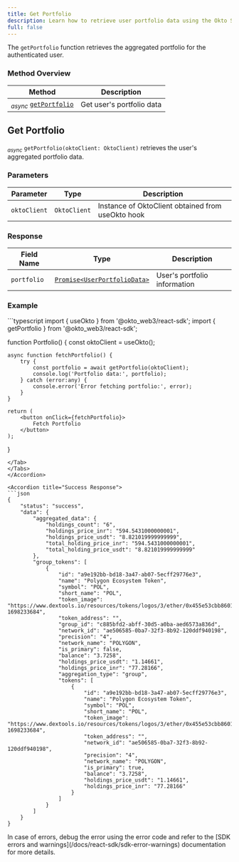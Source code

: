```yaml
---
title: Get Portfolio
description: Learn how to retrieve user portfolio data using the Okto SDK.
full: false
---
```



The `getPortfolio` function retrieves the aggregated portfolio for the authenticated user.

### Method Overview

| Method | Description |
|---------|-------------|
| <sub><i>async</i></sub> [`getPortfolio`](#get-portfolio) | Get user's portfolio data |

<div className="method-box">

## Get Portfolio

<sub><i>async</i></sub> `getPortfolio(oktoClient: OktoClient)` retrieves the user's aggregated portfolio data.

### Parameters

| Parameter | Type | Description |
|-----------|------|-------------|
| `oktoClient` | `OktoClient` | Instance of OktoClient obtained from useOkto hook |

### Response

<Callout title="Success Response">

| Field Name | Type | Description |
|------------|------|-------------|
| `portfolio` | [`Promise<UserPortfolioData>`](/docs/react-sdk/technical-reference#models) | User's portfolio information |

</Callout>

### Example

<Accordions>
<Accordion title="Usage">
<Tabs items={['TypeScript']}>
<Tab value="TypeScript">
```typescript
import { useOkto } from '@okto_web3/react-sdk';
import { getPortfolio } from '@okto_web3/react-sdk';

function Portfolio() {
    const oktoClient = useOkto();

    async function fetchPortfolio() {
        try {
            const portfolio = await getPortfolio(oktoClient);
            console.log('Portfolio data:', portfolio);
        } catch (error:any) {
            console.error('Error fetching portfolio:', error);
        }
    }

    return (
        <button onClick={fetchPortfolio}>
            Fetch Portfolio
        </button>
    );
}
```
</Tab>
</Tabs>
</Accordion>

<Accordion title="Success Response">
```json
{
    "status": "success",
    "data": {
        "aggregated_data": {
            "holdings_count": "6",
            "holdings_price_inr": "594.5431000000001",
            "holdings_price_usdt": "8.821019999999999",
            "total_holding_price_inr": "594.5431000000001",
            "total_holding_price_usdt": "8.821019999999999"
        },
        "group_tokens": [
            {
                "id": "a9e192bb-bd18-3a47-ab07-5ecff29776e3",
                "name": "Polygon Ecosystem Token",
                "symbol": "POL",
                "short_name": "POL",
                "token_image": "https://www.dextools.io/resources/tokens/logos/3/ether/0x455e53cbb86018ac2b8092fdcd39d8444affc3f6.png?1698233684",
                "token_address": "",
                "group_id": "c885bfd2-abff-30d5-a0ba-aed6573a836d",
                "network_id": "ae506585-0ba7-32f3-8b92-120ddf940198",
                "precision": "4",
                "network_name": "POLYGON",
                "is_primary": false,
                "balance": "3.7258",
                "holdings_price_usdt": "1.14661",
                "holdings_price_inr": "77.28166",
                "aggregation_type": "group",
                "tokens": [
                    {
                        "id": "a9e192bb-bd18-3a47-ab07-5ecff29776e3",
                        "name": "Polygon Ecosystem Token",
                        "symbol": "POL",
                        "short_name": "POL",
                        "token_image": "https://www.dextools.io/resources/tokens/logos/3/ether/0x455e53cbb86018ac2b8092fdcd39d8444affc3f6.png?1698233684",
                        "token_address": "",
                        "network_id": "ae506585-0ba7-32f3-8b92-120ddf940198",
                        "precision": "4",
                        "network_name": "POLYGON",
                        "is_primary": true,
                        "balance": "3.7258",
                        "holdings_price_usdt": "1.14661",
                        "holdings_price_inr": "77.28166"
                    }
                ]
            }
        ]
    }
}
```
</Accordion>
</Accordions>

</div>

<Callout title="Note">
In case of errors, debug the error using the error code and refer to the [SDK errors and warnings](/docs/react-sdk/sdk-error-warnings) documentation for more details.
</Callout>